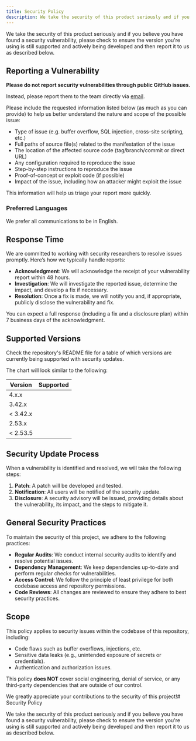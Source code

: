 ```yaml
---
title: Security Policy
description: We take the security of this product seriously and if you believe you have found a security vulnerability, please check to ensure the version you're using is still supported and actively being developed and then report it to us as described below.
---
```



We take the security of this product seriously and if you believe you have found a security vulnerability, please check to ensure the version you're using is still supported and actively being developed and then report it to us as described below.

## Reporting a Vulnerability

**Please do not report security vulnerabilities through public GitHub issues.**

Instead, please report them to the team directly via [email](mailto:security-policy@theholocron.dev).

Please include the requested information listed below (as much as you can provide) to help us better understand the nature and scope of the possible issue:

  * Type of issue (e.g. buffer overflow, SQL injection, cross-site scripting, etc.)
  * Full paths of source file(s) related to the manifestation of the issue
  * The location of the affected source code (tag/branch/commit or direct URL)
  * Any configuration required to reproduce the issue
  * Step-by-step instructions to reproduce the issue
  * Proof-of-concept or exploit code (if possible)
  * Impact of the issue, including how an attacker might exploit the issue

This information will help us triage your report more quickly.

### Preferred Languages

We prefer all communications to be in English.

## Response Time

We are committed to working with security researchers to resolve issues promptly. Here’s how we typically handle reports:

* **Acknowledgment**: We will acknowledge the receipt of your vulnerability report within 48 hours.
* **Investigation**: We will investigate the reported issue, determine the impact, and develop a fix if necessary.
* **Resolution**: Once a fix is made, we will notify you and, if appropriate, publicly disclose the vulnerability and fix.

You can expect a full response (including a fix and a disclosure plan) within 7 business days of the acknowledgment.

## Supported Versions

Check the repository's README file for a table of which versions are currently being supported with security updates.

The chart will look similar to the following:

| Version  | Supported          |
| -------- | :----------------: |
| 4.x.x    | <Icon name="approve-check" label="Currently supported" color="green" size="1.25rem" /> |
| 3.42.x   | <Icon name="approve-check" label="Currently supported" color="green" size="1.25rem" /> |
| < 3.42.x | <Icon name="close" label="Not supported" color="red" size="1rem" /> |
| 2.53.x   | <Icon name="approve-check" label="Currently supported" color="green" size="1.25rem" /> |
| < 2.53.5 | <Icon name="close" label="Not supported" color="red" size="1rem" /> |

## Security Update Process

When a vulnerability is identified and resolved, we will take the following steps:

1. **Patch**: A patch will be developed and tested.
2. **Notification**: All users will be notified of the security update.
3. **Disclosure**: A security advisory will be issued, providing details about the vulnerability, its impact, and the steps to mitigate it.

## General Security Practices

To maintain the security of this project, we adhere to the following practices:

* **Regular Audits**: We conduct internal security audits to identify and resolve potential issues.
* **Dependency Management**: We keep dependencies up-to-date and perform regular checks for vulnerabilities.
* **Access Control**: We follow the principle of least privilege for both codebase access and repository permissions.
* **Code Reviews**: All changes are reviewed to ensure they adhere to best security practices.

## Scope

This policy applies to security issues within the codebase of this repository, including:

* Code flaws such as buffer overflows, injections, etc.
* Sensitive data leaks (e.g., unintended exposure of secrets or credentials).
* Authentication and authorization issues.

This policy **does NOT** cover social engineering, denial of service, or any third-party dependencies that are outside of our control.

We greatly appreciate your contributions to the security of this project!# Security Policy

We take the security of this product seriously and if you believe you have found a security vulnerability, please check to ensure the version you're using is still supported and actively being developed and then report it to us as described below.
